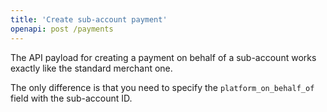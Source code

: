 ```yaml
---
title: 'Create sub-account payment'
openapi: post /payments
---
```


<Info>
  The API payload for creating a payment on behalf of a sub-account works exactly like the standard merchant one.

  The only difference is that you need to specify the `platform_on_behalf_of` field with the sub-account ID.
</Info>